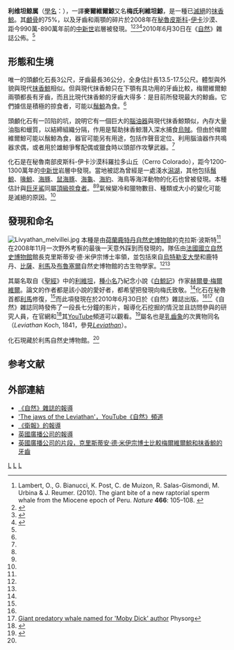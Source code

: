 {{expand language|1=en|page=|time=2020-05-05T15:56:17+00:00}}
{{Speciesbox
| name = 梅氏利維坦鯨
| extinct = yes
| taxon = Livyatan melvillei
| binomial_authority = Lambert ''et al.'', 2010
| fossil_range = [[中新世|中新世]], {{fossilrange|9.9|8.9}}
| image =  Livyatan melvillei.jpg
| image_caption = 梅氏利维坦鲸（左）、[[新鬚鯨|新鬚鯨]]（右）
| image2 = Livyatan melvillei skull.jpg
| image2_caption = 梅氏利维坦鲸的头骨复制品和它巨大的牙齿
| parent_authority = Lambert ''et al.'', 2010
| synonyms = * ''Leviathan melvillei'' Lambert ''et al.'', 2010
}}

'''利维坦鲸属'''（[[學名|學名]]：{{lang|la|''Livyatan''}}），一譯'''麥爾維爾鯨'''又名'''梅氏利維坦鯨'''，是一種已[[滅絕|滅絕]]的[[抹香鯨|抹香鯨]]。其[[顱骨|顱骨]]的75%，以及牙齒和兩顎的碎片於2008年在[[秘魯|秘魯]][[皮斯科省|皮斯科]]-[[伊卡大區|伊卡]]沙漠、距今990萬-890萬年前的[[中新世|中新世]]岩層被發現。<ref name=Lambert>Lambert, O., G. Bianucci, K. Post, C. de Muizon, R. Salas-Gismondi, M. Urbina & J. Reumer. (2010). The giant bite of a new raptorial sperm whale from the Miocene epoch of Peru. ''Nature'' '''466''': 105–108. {{DOI|10.1038/nature09067}}</ref><ref name=NN>{{cite web | date = 2010-06-30 | title = Call me Leviathan melvillei | publisher = ''[[Nature|Nature]]'' | author = Janet Fang | url = http://www.nature.com/news/2010/100630/full/news.2010.322.html | accessdate = 2010-06-30 | archive-date = 2010-07-03 | archive-url = https://web.archive.org/web/20100703140413/http://www.nature.com/news/2010/100630/full/news.2010.322.html | dead-url = no }}</ref><ref name=Guardian>{{cite web | date = 2010-06-30 | title = Fossil sperm whale with huge teeth found in Peruvian desert | publisher = ''[[The_Guardian|The Guardian]]'' | author = Ian Sample | url = http://www.guardian.co.uk/science/2010/jun/30/fossil-sperm-whale-huge-teeth | accessdate = 2010-06-30 | archive-date = 2013-03-27 | archive-url = https://web.archive.org/web/20130327065403/http://www.guardian.co.uk/science/2010/jun/30/fossil-sperm-whale-huge-teeth | dead-url = no }}</ref><ref name=BBC>{{cite web | date = 2010-06-30 | title = 'Sea monster' whale fossil unearthed| publisher = ''[[BBC|BBC]]'' | author = Pallab Ghosh
| url = http://news.bbc.co.uk/1/hi/science_and_environment/10461066.stm| accessdate = 2010-06-30 }}</ref>2010年6月30日在《[[自然_(雜誌)|自然]]》雜誌公佈。<ref name=NN/>

== 形態和生境 ==
唯一的頭顱化石長3公尺，牙齒最長36公分，全身估計長13.5-17.5公尺。體型與外貌與現代[[抹香鯨|抹香鯨]]相似。但與現代抹香鯨只在下顎有具功用的牙齒比較，梅爾維爾鯨兩顎都長有牙齒，而且比現代抹香鯨的牙齒大得多：是目前所發現最大的鯨齒。它們據信是積極的掠食者，可能以[[鬚鯨|鬚鯨]]為食。<ref name=Lambert />

頭顱化石有一凹陷的坑，說明它有一個巨大的[[抹香鯨#鯨腦油|腦油器]]與現代抹香鯨類似，內存大量油脂和蠟質，以結締組織分隔，作用是幫助抹香鯨潛入深水捕食[[烏賊|烏賊]]。但由於梅爾維爾鯨可能以鬚鯨為食，器官可能另有用途，包括作聲音定位、利用腦油器作共鳴器求偶，或者用於雄鯨爭奪配偶或獵食時以頭部作攻擊武器。<ref name=NN/>

化石是在秘魯南部皮斯科-伊卡沙漠科羅拉多山丘（Cerro Colorado），距今1200-1300萬年的[[中新世|中新世]]岩層中發現。當地被認為曾經是一處淺水[[潟湖|潟湖]]，其他包括[[鬚鯨|鬚鯨]]、[[喙鯨|喙鯨]]、[[海豚|海豚]]、[[鼠海豚|鼠海豚]]、[[海龜|海龜]]、[[海豹|海豹]]、海鳥等海洋動物的化石也曾被發現。本種估計與[[巨牙鯊|巨牙鯊]]同屬[[頂級掠食者|頂級掠食者]]。<ref name=Guardian/><ref name=BBC/>氣候變冷和獵物數目、種類或大小的變化可能是滅絕的原因。<ref name=NN/>

== 發現和命名 ==
[[File:Livyathan_melvillei.jpg|thumb]]
本種是由[[荷蘭|荷蘭]][[鹿特丹|鹿特丹]][[鹿特丹自然史博物館|自然史博物館]]的克拉斯·波斯特<ref name=NN/>在2008年11月一次野外考察的最後一天意外踩到而發現的。隊伍由[[法國國立自然史博物館|法國國立自然史博物館]]館長克里斯蒂安·德·米伊宗博士率領，並包括來自[[烏特勒支大學|烏特勒支大學]]和鹿特丹、[[比薩自然史博物館|比薩]]、[[利馬自然史博物館|利馬]]及[[比利時皇家自然科學博物館|布魯塞爾]]自然史博物館的古生物學家。<ref name=Guardian/><ref name=BBC/>

其屬名取自《[[聖經|聖經]]》中的[[利維坦|利維坦]]，[[種小名|種小名]]乃紀念小說《[[白鯨記|白鯨記]]》作家[[赫爾曼·梅爾維爾|赫爾曼·梅爾維爾]]。論文的作者都是該小說的愛好者，都希望把發現向梅氏致敬。<ref name=BBC/>化石在秘魯首都[[利馬|利馬]]修復，<ref name=NN/>而此項發現在於2010年6月30日於《自然》雜誌出版。<ref name=NN/><ref>[http://www.physorg.com/news197131708.html?utm_source=twitterfeed&utm_medium=twitter Giant predatory whale named for 'Moby Dick' author] Physorg</ref>《自然》雜誌同時發佈了一段長七分鐘的影片，報導化石挖掘的情況並且訪問參與的研究人員，在官網和<ref name=Nvideo>{{cite web | date = 2010-06-30 | title = The jaws of the Leviathan | publisher = ''[[Nature|Nature]]'' | author =  | url = http://www.nature.com/nature/videoarchive/jawsofleviathan/index.html | accessdate = 2010-06-30 | archive-date = 2017-05-14 | archive-url = https://web.archive.org/web/20170514043614/http://www.nature.com/nature/videoarchive/jawsofleviathan/index.html | dead-url = no }}</ref>其[[YouTube|YouTube]]頻道可以觀看。<ref name=NYTvideo>{{cite web | date = 2010-06-30 | title = The jaws of the Leviathan: by Nature Video | publisher = ''[[Nature|Nature]]'' on YouTube | author =  | url = http://www.youtube.com/watch?v=Oknj0SzQX-k | accessdate = 2010-06-30 | archive-date = 2020-06-16 | archive-url = https://web.archive.org/web/20200616153944/https://www.youtube.com/watch?v=Oknj0SzQX-k | dead-url = no }}</ref>屬名也是[[乳齒象|乳齒象]]的次異物同名（''Leviathan'' Koch, 1841，參見[[Wikispecies:Leviathan|''Leviathan'']]）。

化石現藏於利馬自然史博物館。<ref name=Guardian/>


== 参考文献 ==
{{reflist}}

== 外部連結 ==
* [http://www.nature.com/news/2010/100630/full/news.2010.322.html 《自然》雜誌的報導]{{Wayback|url=http://www.nature.com/news/2010/100630/full/news.2010.322.html |date=20100703140413 }}
* [http://www.youtube.com/watch?v=Oknj0SzQX-k 'The jaws of the Leviathan'，YouTube《自然》頻道] {{Wayback|url=http://www.youtube.com/watch?v=Oknj0SzQX-k |date=20200616153944 }}
* [http://www.guardian.co.uk/science/2010/jun/30/fossil-sperm-whale-huge-teeth 《衛報》的報導] {{Wayback|url=http://www.guardian.co.uk/science/2010/jun/30/fossil-sperm-whale-huge-teeth |date=20130327065403 }}
* [http://news.bbc.co.uk/1/hi/science_and_environment/10461066.stm 英國廣播公司的報導]
* [http://news.bbc.co.uk/1/hi/science_and_environment/10404693.stm 英國廣播公司的片段，克里斯蒂安·德·米伊宗博士比較梅爾維爾鯨和抹香鯨的牙齒]
{{齒鯨小目|C.}}
{{Taxonbar}}
[[Category:抹香鯨科|L]]
[[Category:古動物|L]]
[[Category:已滅絕的哺乳動物|L]]